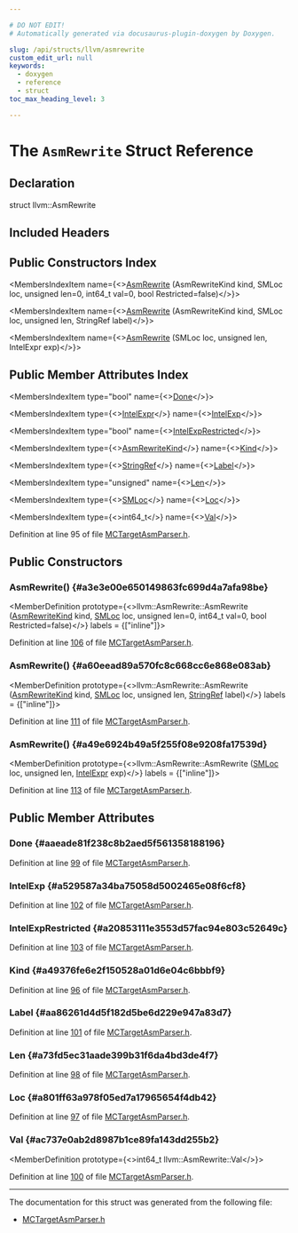 ```yaml
---

# DO NOT EDIT!
# Automatically generated via docusaurus-plugin-doxygen by Doxygen.

slug: /api/structs/llvm/asmrewrite
custom_edit_url: null
keywords:
  - doxygen
  - reference
  - struct
toc_max_heading_level: 3

---
```





# The `AsmRewrite` Struct Reference

<DoxygenPage pluginConfig={pluginConfig}>



## Declaration

<CodeBlock>struct llvm::AsmRewrite</CodeBlock>

## Included Headers

<IncludesList>
<IncludesListItem
  filePath="llvm/MC/MCParser/MCTargetAsmParser.h"
  permalink="/docs/api/files/include/include/llvm/include/llvm/mc/include/llvm/mc/mcparser/mctargetasmparser-h"
  isLocal="true" />
</IncludesList>

## Public Constructors Index

<MembersIndex>

<MembersIndexItem
  name={<><a href="#a3e3e00e650149863fc699d4a7afa98be">AsmRewrite</a> (AsmRewriteKind kind, SMLoc loc, unsigned len=0, int64&#95;t val=0, bool Restricted=false)</>}>
</MembersIndexItem>

<MembersIndexItem
  name={<><a href="#a60eead89a570fc8c668cc6e868e083ab">AsmRewrite</a> (AsmRewriteKind kind, SMLoc loc, unsigned len, StringRef label)</>}>
</MembersIndexItem>

<MembersIndexItem
  name={<><a href="#a49e6924b49a5f255f08e9208fa17539d">AsmRewrite</a> (SMLoc loc, unsigned len, IntelExpr exp)</>}>
</MembersIndexItem>

</MembersIndex>

## Public Member Attributes Index

<MembersIndex>

<MembersIndexItem
  type="bool"
  name={<><a href="#aaeade81f238c8b2aed5f561358188196">Done</a></>}>
</MembersIndexItem>

<MembersIndexItem
  type={<><a href="/docs/api/structs/llvm/intelexpr">IntelExpr</a></>}
  name={<><a href="#a529587a34ba75058d5002465e08f6cf8">IntelExp</a></>}>
</MembersIndexItem>

<MembersIndexItem
  type="bool"
  name={<><a href="#a20853111e3553d57fac94e803c52649c">IntelExpRestricted</a></>}>
</MembersIndexItem>

<MembersIndexItem
  type={<><a href="/docs/api/namespaces/llvm/#a262e7bca188555ee4b40df11450b4bfd">AsmRewriteKind</a></>}
  name={<><a href="#a49376fe6e2f150528a01d6e04c6bbbf9">Kind</a></>}>
</MembersIndexItem>

<MembersIndexItem
  type={<><a href="/docs/api/classes/llvm/stringref">StringRef</a></>}
  name={<><a href="#aa86261d4d5f182d5be6d229e947a83d7">Label</a></>}>
</MembersIndexItem>

<MembersIndexItem
  type="unsigned"
  name={<><a href="#a73fd5ec31aade399b31f6da4bd3de4f7">Len</a></>}>
</MembersIndexItem>

<MembersIndexItem
  type={<><a href="/docs/api/classes/llvm/smloc">SMLoc</a></>}
  name={<><a href="#a801ff63a978f05ed7a17965654f4db42">Loc</a></>}>
</MembersIndexItem>

<MembersIndexItem
  type={<>int64&#95;t</>}
  name={<><a href="#ac737e0ab2d8987b1ce89fa143dd255b2">Val</a></>}>
</MembersIndexItem>

</MembersIndex>


Definition at line 95 of file <a href="/docs/api/files/include/include/llvm/include/llvm/mc/include/llvm/mc/mcparser/mctargetasmparser-h">MCTargetAsmParser.h</a>.

<SectionDefinition>

## Public Constructors

### AsmRewrite() {#a3e3e00e650149863fc699d4a7afa98be}

<MemberDefinition
  prototype={<>llvm::AsmRewrite::AsmRewrite (<a href="/docs/api/namespaces/llvm/#a262e7bca188555ee4b40df11450b4bfd">AsmRewriteKind</a> kind, <a href="/docs/api/classes/llvm/smloc">SMLoc</a> loc, unsigned len=0, int64&#95;t val=0, bool Restricted=false)</>}
  labels = {["inline"]}>

Definition at line <a href="/docs/api/files/include/include/llvm/include/llvm/mc/include/llvm/mc/mcparser/mctargetasmparser-h/#l00106">106</a> of file <a href="/docs/api/files/include/include/llvm/include/llvm/mc/include/llvm/mc/mcparser/mctargetasmparser-h">MCTargetAsmParser.h</a>.
</MemberDefinition>

### AsmRewrite() {#a60eead89a570fc8c668cc6e868e083ab}

<MemberDefinition
  prototype={<>llvm::AsmRewrite::AsmRewrite (<a href="/docs/api/namespaces/llvm/#a262e7bca188555ee4b40df11450b4bfd">AsmRewriteKind</a> kind, <a href="/docs/api/classes/llvm/smloc">SMLoc</a> loc, unsigned len, <a href="/docs/api/classes/llvm/stringref">StringRef</a> label)</>}
  labels = {["inline"]}>

Definition at line <a href="/docs/api/files/include/include/llvm/include/llvm/mc/include/llvm/mc/mcparser/mctargetasmparser-h/#l00111">111</a> of file <a href="/docs/api/files/include/include/llvm/include/llvm/mc/include/llvm/mc/mcparser/mctargetasmparser-h">MCTargetAsmParser.h</a>.
</MemberDefinition>

### AsmRewrite() {#a49e6924b49a5f255f08e9208fa17539d}

<MemberDefinition
  prototype={<>llvm::AsmRewrite::AsmRewrite (<a href="/docs/api/classes/llvm/smloc">SMLoc</a> loc, unsigned len, <a href="/docs/api/structs/llvm/intelexpr">IntelExpr</a> exp)</>}
  labels = {["inline"]}>

Definition at line <a href="/docs/api/files/include/include/llvm/include/llvm/mc/include/llvm/mc/mcparser/mctargetasmparser-h/#l00113">113</a> of file <a href="/docs/api/files/include/include/llvm/include/llvm/mc/include/llvm/mc/mcparser/mctargetasmparser-h">MCTargetAsmParser.h</a>.
</MemberDefinition>

</SectionDefinition>

<SectionDefinition>

## Public Member Attributes

### Done {#aaeade81f238c8b2aed5f561358188196}

<MemberDefinition
  prototype="bool llvm::AsmRewrite::Done">

Definition at line <a href="/docs/api/files/include/include/llvm/include/llvm/mc/include/llvm/mc/mcparser/mctargetasmparser-h/#l00099">99</a> of file <a href="/docs/api/files/include/include/llvm/include/llvm/mc/include/llvm/mc/mcparser/mctargetasmparser-h">MCTargetAsmParser.h</a>.
</MemberDefinition>

### IntelExp {#a529587a34ba75058d5002465e08f6cf8}

<MemberDefinition
  prototype="IntelExpr llvm::AsmRewrite::IntelExp">

Definition at line <a href="/docs/api/files/include/include/llvm/include/llvm/mc/include/llvm/mc/mcparser/mctargetasmparser-h/#l00102">102</a> of file <a href="/docs/api/files/include/include/llvm/include/llvm/mc/include/llvm/mc/mcparser/mctargetasmparser-h">MCTargetAsmParser.h</a>.
</MemberDefinition>

### IntelExpRestricted {#a20853111e3553d57fac94e803c52649c}

<MemberDefinition
  prototype="bool llvm::AsmRewrite::IntelExpRestricted">

Definition at line <a href="/docs/api/files/include/include/llvm/include/llvm/mc/include/llvm/mc/mcparser/mctargetasmparser-h/#l00103">103</a> of file <a href="/docs/api/files/include/include/llvm/include/llvm/mc/include/llvm/mc/mcparser/mctargetasmparser-h">MCTargetAsmParser.h</a>.
</MemberDefinition>

### Kind {#a49376fe6e2f150528a01d6e04c6bbbf9}

<MemberDefinition
  prototype="AsmRewriteKind llvm::AsmRewrite::Kind">

Definition at line <a href="/docs/api/files/include/include/llvm/include/llvm/mc/include/llvm/mc/mcparser/mctargetasmparser-h/#l00096">96</a> of file <a href="/docs/api/files/include/include/llvm/include/llvm/mc/include/llvm/mc/mcparser/mctargetasmparser-h">MCTargetAsmParser.h</a>.
</MemberDefinition>

### Label {#aa86261d4d5f182d5be6d229e947a83d7}

<MemberDefinition
  prototype="StringRef llvm::AsmRewrite::Label">

Definition at line <a href="/docs/api/files/include/include/llvm/include/llvm/mc/include/llvm/mc/mcparser/mctargetasmparser-h/#l00101">101</a> of file <a href="/docs/api/files/include/include/llvm/include/llvm/mc/include/llvm/mc/mcparser/mctargetasmparser-h">MCTargetAsmParser.h</a>.
</MemberDefinition>

### Len {#a73fd5ec31aade399b31f6da4bd3de4f7}

<MemberDefinition
  prototype="unsigned llvm::AsmRewrite::Len">

Definition at line <a href="/docs/api/files/include/include/llvm/include/llvm/mc/include/llvm/mc/mcparser/mctargetasmparser-h/#l00098">98</a> of file <a href="/docs/api/files/include/include/llvm/include/llvm/mc/include/llvm/mc/mcparser/mctargetasmparser-h">MCTargetAsmParser.h</a>.
</MemberDefinition>

### Loc {#a801ff63a978f05ed7a17965654f4db42}

<MemberDefinition
  prototype="SMLoc llvm::AsmRewrite::Loc">

Definition at line <a href="/docs/api/files/include/include/llvm/include/llvm/mc/include/llvm/mc/mcparser/mctargetasmparser-h/#l00097">97</a> of file <a href="/docs/api/files/include/include/llvm/include/llvm/mc/include/llvm/mc/mcparser/mctargetasmparser-h">MCTargetAsmParser.h</a>.
</MemberDefinition>

### Val {#ac737e0ab2d8987b1ce89fa143dd255b2}

<MemberDefinition
  prototype={<>int64&#95;t llvm::AsmRewrite::Val</>}>

Definition at line <a href="/docs/api/files/include/include/llvm/include/llvm/mc/include/llvm/mc/mcparser/mctargetasmparser-h/#l00100">100</a> of file <a href="/docs/api/files/include/include/llvm/include/llvm/mc/include/llvm/mc/mcparser/mctargetasmparser-h">MCTargetAsmParser.h</a>.
</MemberDefinition>

</SectionDefinition>

<hr/>

The documentation for this struct was generated from the following file:

<ul>
<li><a href="/docs/api/files/include/include/llvm/include/llvm/mc/include/llvm/mc/mcparser/mctargetasmparser-h">MCTargetAsmParser.h</a></li>
</ul>

</DoxygenPage>
